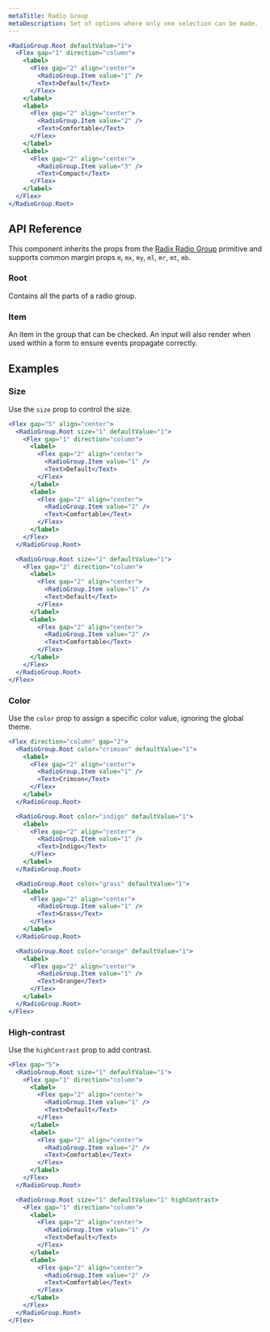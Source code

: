 ```yaml
---
metaTitle: Radio Group
metaDescription: Set of options where only one selection can be made.
---
```


```jsx live=true
<RadioGroup.Root defaultValue="1">
  <Flex gap="1" direction="column">
    <label>
      <Flex gap="2" align="center">
        <RadioGroup.Item value="1" />
        <Text>Default</Text>
      </Flex>
    </label>
    <label>
      <Flex gap="2" align="center">
        <RadioGroup.Item value="2" />
        <Text>Comfortable</Text>
      </Flex>
    </label>
    <label>
      <Flex gap="2" align="center">
        <RadioGroup.Item value="3" />
        <Text>Compact</Text>
      </Flex>
    </label>
  </Flex>
</RadioGroup.Root>
```

## API Reference

This component inherits the props from the [Radix Radio Group](/docs/primitives/components/radio-group) primitive and supports common margin props `m`, `mx`, `my`, `ml`, `mr`, `mt`, `mb`.

### Root

Contains all the parts of a radio group.

<ThemesPropsTable name="radioGroup" />

### Item

An item in the group that can be checked. An input will also render when used within a form to ensure events propagate correctly.

## Examples

### Size

Use the `size` prop to control the size.

```jsx live=true
<Flex gap="5" align="center">
  <RadioGroup.Root size="1" defaultValue="1">
    <Flex gap="1" direction="column">
      <label>
        <Flex gap="2" align="center">
          <RadioGroup.Item value="1" />
          <Text>Default</Text>
        </Flex>
      </label>
      <label>
        <Flex gap="2" align="center">
          <RadioGroup.Item value="2" />
          <Text>Comfortable</Text>
        </Flex>
      </label>
    </Flex>
  </RadioGroup.Root>

  <RadioGroup.Root size="2" defaultValue="1">
    <Flex gap="2" direction="column">
      <label>
        <Flex gap="2" align="center">
          <RadioGroup.Item value="1" />
          <Text>Default</Text>
        </Flex>
      </label>
      <label>
        <Flex gap="2" align="center">
          <RadioGroup.Item value="2" />
          <Text>Comfortable</Text>
        </Flex>
      </label>
    </Flex>
  </RadioGroup.Root>
</Flex>
```

### Color

Use the `color` prop to assign a specific color value, ignoring the global theme.

```jsx live=true
<Flex direction="column" gap="2">
  <RadioGroup.Root color="crimson" defaultValue="1">
    <label>
      <Flex gap="2" align="center">
        <RadioGroup.Item value="1" />
        <Text>Crimson</Text>
      </Flex>
    </label>
  </RadioGroup.Root>

  <RadioGroup.Root color="indigo" defaultValue="1">
    <label>
      <Flex gap="2" align="center">
        <RadioGroup.Item value="1" />
        <Text>Indigo</Text>
      </Flex>
    </label>
  </RadioGroup.Root>

  <RadioGroup.Root color="grass" defaultValue="1">
    <label>
      <Flex gap="2" align="center">
        <RadioGroup.Item value="1" />
        <Text>Grass</Text>
      </Flex>
    </label>
  </RadioGroup.Root>

  <RadioGroup.Root color="orange" defaultValue="1">
    <label>
      <Flex gap="2" align="center">
        <RadioGroup.Item value="1" />
        <Text>Orange</Text>
      </Flex>
    </label>
  </RadioGroup.Root>
</Flex>
```

### High-contrast

Use the `highContrast` prop to add contrast.

```jsx live=true
<Flex gap="5">
  <RadioGroup.Root size="1" defaultValue="1">
    <Flex gap="1" direction="column">
      <label>
        <Flex gap="2" align="center">
          <RadioGroup.Item value="1" />
          <Text>Default</Text>
        </Flex>
      </label>
      <label>
        <Flex gap="2" align="center">
          <RadioGroup.Item value="2" />
          <Text>Comfortable</Text>
        </Flex>
      </label>
    </Flex>
  </RadioGroup.Root>

  <RadioGroup.Root size="1" defaultValue="1" highContrast>
    <Flex gap="1" direction="column">
      <label>
        <Flex gap="2" align="center">
          <RadioGroup.Item value="1" />
          <Text>Default</Text>
        </Flex>
      </label>
      <label>
        <Flex gap="2" align="center">
          <RadioGroup.Item value="2" />
          <Text>Comfortable</Text>
        </Flex>
      </label>
    </Flex>
  </RadioGroup.Root>
</Flex>
```
